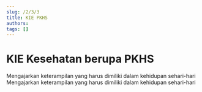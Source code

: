 ```yaml
---
slug: /2/3/3
title: KIE PKHS
authors: 
tags: []
---
```



# KIE Kesehatan berupa PKHS

<Tabs>
<TabItem value='puskesmas' label='Puskesmas'>
Mengajarkan keterampilan yang harus dimiliki dalam kehidupan sehari-hari
</TabItem>
<TabItem value='pustu' label='Pustu'>
Mengajarkan keterampilan yang harus dimiliki dalam kehidupan sehari-hari
</TabItem>
</Tabs>

